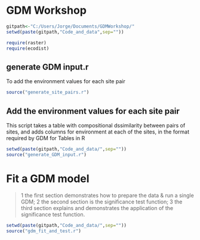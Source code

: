 GDM Workshop
========================================================

```r
gitpath<-"C:/Users/Jorge/Documents/GDMWorkshop/"
setwd(paste(gitpath,"Code_and_data",sep=""))

require(raster)
require(ecodist)
```

generate GDM input.r
---------------------
To add the environment values for each site pair

```r
source("generate_site_pairs.r")
```

Add the environment values for each site pair
--------------------------------

This script takes a table with compositional dssimilarity between pairs of sites, and adds columns for environment at each of the sites, in the format required by GDM for Tables in R

```r
setwd(paste(gitpath,"Code_and_data/",sep=""))
source("generate_GDM_input.r")
```

Fit a GDM model
====================

> 1 the first section demonstrates how to prepare the data & run a single GDM;
> 2 the second section is the significance test function;
> 3 the third section explains and demonstrates the application of the significance test function.

```r
setwd(paste(gitpath,"Code_and_data/",sep=""))
source("gdm_fit_and_test.r")
```

